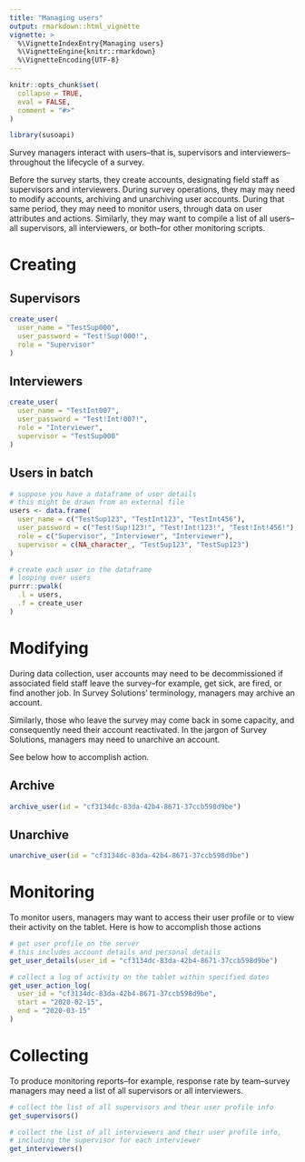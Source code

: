 ```yaml
---
title: "Managing users"
output: rmarkdown::html_vignette
vignette: >
  %\VignetteIndexEntry{Managing users}
  %\VignetteEngine{knitr::rmarkdown}
  %\VignetteEncoding{UTF-8}
---
```


```r
knitr::opts_chunk$set(
  collapse = TRUE,
  eval = FALSE,
  comment = "#>"
)
```

```r
library(susoapi)
```

Survey managers interact with users--that is, supervisors and interviewers--throughout the lifecycle of a survey. 

Before the survey starts, they create accounts, designating field staff as supervisors and interviewers. During survey operations, they may may need to modify accounts, archiving and unarchiving user accounts. During that same period, they may need to monitor users, through data on user attributes and actions. Similarly, they may want to compile a list of all users--all supervisors, all interviewers, or both--for other monitoring scripts.

# Creating



## Supervisors

```r
create_user(
  user_name = "TestSup000",
  user_password = "Test!Sup!000!",
  role = "Supervisor"
)
```


## Interviewers

```r
create_user(
  user_name = "TestInt007",
  user_password = "Test!Int!007!",
  role = "Interviewer",
  supervisor = "TestSup000"
)
```

## Users in batch

```r
# suppose you have a dataframe of user details
# this might be drawn from an external file
users <- data.frame(
  user_name = c("TestSup123", "TestInt123", "TestInt456"),
  user_password = c("Test!Sup!123!", "Test!Int!123!", "Test!Int!456!"),
  role = c("Supervisor", "Interviewer", "Interviewer"),
  supervisor = c(NA_character_, "TestSup123", "TestSup123")
)

# create each user in the dataframe
# looping over users
purrr::pwalk(
  .l = users,
  .f = create_user
)

```

# Modifying

During data collection, user accounts may need to be decommissioned if associated field staff leave the survey--for example, get sick, are fired, or find another job. In Survey Solutions' terminology, managers may archive an account.

Similarly, those who leave the survey may come back in some capacity, and consequently need their account reactivated. In the jargon of Survey Solutions, managers may need to unarchive an account.

See below how to accomplish action.

## Archive

```r
archive_user(id = "cf3134dc-83da-42b4-8671-37ccb598d9be")
```

## Unarchive

```r
unarchive_user(id = "cf3134dc-83da-42b4-8671-37ccb598d9be")
```

# Monitoring

To monitor users, managers may want to access their user profile or to view their activity on the tablet. Here is how to accomplish those actions

```r
# get user profile on the server
# this includes account details and personal details
get_user_details(user_id = "cf3134dc-83da-42b4-8671-37ccb598d9be")
```

```r
# collect a log of activity on the tablet within specified dates
get_user_action_log(
  user_id = "cf3134dc-83da-42b4-8671-37ccb598d9be",
  start = "2020-02-15",
  end = "2020-03-15"
)

```

# Collecting

To produce monitoring reports--for example, response rate by team--survey managers may need a list of all supervisors or all interviewers.

```r
# collect the list of all supervisors and their user profile info
get_supervisors()
```

```r
# collect the list of all interviewers and their user profile info,
# including the supervisor for each interviewer
get_interviewers()
```



